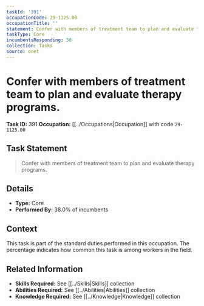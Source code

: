 ```yaml
---
taskId: '391'
occupationCode: 29-1125.00
occupationTitle: ''
statement: Confer with members of treatment team to plan and evaluate therapy programs.
taskType: Core
incumbentsResponding: 38
collection: Tasks
source: onet
---
```

# Confer with members of treatment team to plan and evaluate therapy programs.

**Task ID:** 391
**Occupation:** [[../Occupations|Occupation]] with code `29-1125.00`

## Task Statement

> Confer with members of treatment team to plan and evaluate therapy programs.

## Details

- **Type:** Core
- **Performed By:** 38.0% of incumbents

## Context

This task is part of the standard duties performed in this occupation. The percentage indicates how common this task is among workers in the field.

## Related Information

- **Skills Required:** See [[../Skills|Skills]] collection
- **Abilities Required:** See [[../Abilities|Abilities]] collection
- **Knowledge Required:** See [[../Knowledge|Knowledge]] collection

